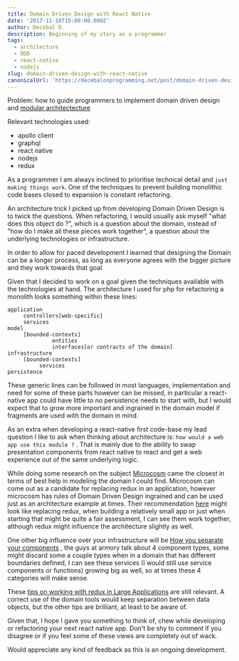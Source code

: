 ```yaml
---
title: Domain Driven Design with React Native
date: '2017-11-18T15:00:00.000Z'
author: Decebal D.
description: Beginning of my story as a programmer
tags:
  - architecture
  - DDD
  - react-native
  - nodejs
slug: domain-driven-design-with-react-native
canonicalUrl: 'https://decebalonprogramming.net/post/domain-driven-design-with-react-native'
---
```



Problem: how to guide programmers to implement domain driven design and [modular architectecture](https://dzone.com/refcardz/patterns-modular-architecture)

Relevant technologies used:

 - apollo client
 - graphql
 - react native
 - nodejs
 - redux

As a programmer I am always inclined to prioritise technical detail and `just making things work`.
One of the techniques to prevent building monolithic code bases closed to expansion is constant refactoring.

An architecture trick I picked up from developing Domain Driven Design is to twick the questions. When refactoring, I would usually ask myself "what does this object do ?", which is a question about the domain, instead of "how do I make all these pieces work together", a question about the underlying technologies or infrastructure.

In order to allow for paced development I learned that designing the Domain can be a longer process, as long as everyone agrees with the bigger picture and they work towards that goal.

Given that I decided to work on a goal given the techniques available with the technologies at hand. The architecture I used for php for refactoring a monolith looks something within these lines:

    application
         controllers[web-specific]
         services
    model
         [bounded-contexts]
                  entities
                  interfaces[or contracts of the domain]
    infrastructure
         [bounded-contexts]
              services
    persistence

These generic lines can be followed in most languages, implementation and need for some of these parts however can be missed, in particular a react-native app could have little to no persistence needs to start with, but I would expect that to grow more important and ingrained in the domain model if fragments are used with the domain in mind.

As an extra when developing a react-native first code-base my lead question I like to ask when thinking about architecture is: `how would a web app use this module ?` . That is mainly due to the ability to swap presentation components from react native to react and get a web experience out of the same underlying logic.

While doing some research on the subject [Microcosm](http://code.viget.com/microcosm/guides/quickstart.html) came the closest in terms of best help in modeling the domain I could find.
Microcosm can come out as a candidate for replacing redux in an application, however microcosm has rules of Domain Driven Design ingrained and can be used just as an architecture example at times.
Their recommendation [here](https://www.viget.com/articles/microcosm-our-data-layer-for-react) might look like replacing redux, when building a relatively small app or just when starting that might be quite a fair assessment, I can see them work together, although redux might influence the architecture slightly as well.

One other big influence over your infrastructure will be [How you separate your components](https://reactarmory.com/answers/how-should-i-separate-components) , the guys at armory talk about 4 component types, some might discard some a couple types when in a domain that has different boundaries defined, I can see these services (I would still use service components or functions) growing big as well, so at times these 4 categories will make sense.

These [tips on working with redux in Large Applications](https://techblog.appnexus.com/five-tips-for-working-with-redux-in-large-applications-89452af4fdcb) are still relevant. A correct use of the domain tools would keep separation between data objects, but the other tips are brilliant, at least to be aware of.

Given that, I hope I gave you something to think of, chew while developing or refactoring your next react native app.
Don't be shy to comment if you disagree or if you feel some of these views are completely out of wack.

Would appreciate any kind of feedback as this is an ongoing development.
